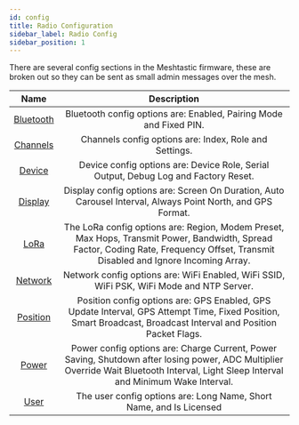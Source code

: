 ```yaml
---
id: config
title: Radio Configuration
sidebar_label: Radio Config
sidebar_position: 1
---
```


There are several config sections in the Meshtastic firmware, these are broken out so they can be sent as small admin messages over the mesh.

|                     Name                     |                                                                                                                   Description                                                                                                                   |
| :------------------------------------------: | :---------------------------------------------------------------------------------------------------------------------------------------------------------------------------------------------------------------------------------------------: |
| [Bluetooth](bluetooth) |                                                                                       Bluetooth config options are: Enabled, Pairing Mode and Fixed PIN.                                                                                        |
|  [Channels](channels)  |                                                                                             Channels config options are: Index, Role and Settings.                                                                                              |
|    [Device](device)    |                                                                               Device config options are: Device Role, Serial Output, Debug Log and Factory Reset.                                                                               |
|   [Display](display)   |                                                                   Display config options are: Screen On Duration, Auto Carousel Interval, Always Point North, and GPS Format.                                                                   |
|      [LoRa](lora)      |                               The LoRa config options are: Region, Modem Preset, Max Hops, Transmit Power, Bandwidth, Spread Factor, Coding Rate, Frequency Offset, Transmit Disabled and Ignore Incoming Array.                                |
|   [Network](network)   |                                                                            Network config options are: WiFi Enabled, WiFi SSID, WiFi PSK, WiFi Mode and NTP Server.                                                                             |
|  [Position](position)  |                                         Position config options are: GPS Enabled, GPS Update Interval, GPS Attempt Time, Fixed Position, Smart Broadcast, Broadcast Interval and Position Packet Flags.                                         |
|     [Power](power)     | Power config options are: Charge Current, Power Saving, Shutdown after losing power, ADC Multiplier Override Wait Bluetooth Interval, Light Sleep Interval and Minimum Wake Interval. |
|      [User](user)      |                                                                                       The user config options are: Long Name, Short Name, and Is Licensed                                                                                       |
